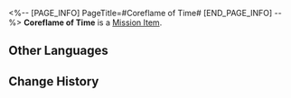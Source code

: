 <%-- [PAGE_INFO]
PageTitle=#Coreflame of Time#
[END_PAGE_INFO] --%>
{{Item Infobox
|id          = 140569
|image       = Item Coreflame of Time.png{{subst:void|<!--$UPLOAD:<<SpriteOutput/ItemFigures/140569.png>-<Item Coreflame of Time.png>-<Item Icons>>-->}}
|type        = Mission Item
|invCategory = Missions
|rarity      = 3
|effect      = 
|description = The fallen soul of Oronyx the Time Titan. The Coreflame urgently awaits to return to its place, and its demigod will assume the authority of the vacant station after completing the trial.
}}
'''Coreflame of Time''' is a [[Mission Item]].

==Other Languages==
{{Other Languages
|en   = Coreflame of Time
|zhs  = 「岁月」的火种
|zht  = 「歲月」的火種
|ja   = 「歳月」の火種
|ko   = 「세월」의 불씨
|es   = Yesca del Tiempo
|fr   = Flamme divine du Temps
|ru   = Ядро пламени времени
|th   = เชื้อไฟแห่ง "กาลเวลา"
|vi   = Ngọn Lửa Thời Gian
|de   = Kernflamme der Zeit
|id   = Benih Api "Waktu"
|pt   = Chama Primordial do Tempo
}}

==Change History==
{{Change History|3.1}}